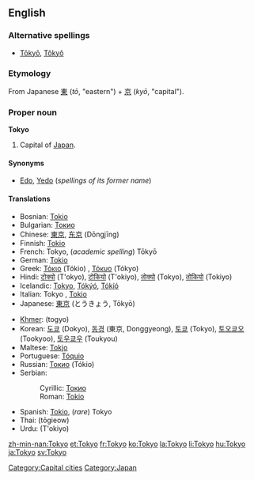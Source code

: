 {{wikipedia}}
==English==

===Alternative spellings===
* [[Tōkyō]], [[Tôkyô]]

===Etymology===
From Japanese [[東]] (''tō'', "eastern") + [[京]] (''kyō'', "capital").

===Proper noun===
'''Tokyo'''

# Capital of [[Japan]].

====Synonyms====
* [[Edo]], [[Yedo]] (''spellings of its former name'')

====Translations====
{{top}}
* Bosnian: [[Tokio#Bosnian|Tokio]] {{m}}
* Bulgarian: [[Токио#Bulgarian|Токио]] {{m}}
* Chinese: [[東京]], [[东京]] (Dōngjīng)
* Finnish: [[Tokio]]
* French: Tokyo, (''academic spelling'') Tōkyō
* German: [[Tokio#German|Tokio]]
* Greek: [[Τόκιο]] (Tókio) {{n}}, [[Τόκυο]] (Tókyo) {{n}}
* Hindi: [[टोक्यो]] (T'okyo), [[टोकियो]] (T'okiyo), [[तोक्यो]] (Tokyo), [[तोकियो]] (Tokiyo)
* Icelandic: [[Tokyo#Icelandic|Tokyo]], [[Tókýó]], [[Tókíó]]
* Italian: Tokyo {{f}}, [[Tokio#Italian|Tokio]]
* Japanese: [[東京]] (とうきょう, Tōkyō)
{{mid}}
* [[Khmer]]: {{Khmr|[[តូក្យូ]]}} (togyo)
* Korean: [[도쿄]] (Dokyo), [[동경]] (東京, Donggyeong), [[토쿄]] (Tokyo), [[토오쿄오]] (Tookyoo), [[토우쿄우]] (Toukyou)
* Maltese: [[Tokjo]]
* Portuguese: [[Tóquio]] {{m}}
* Russian: [[Токио]] (Tókio) {{m}}
* Serbian:
*: Cyrillic: [[Токио#Serbian|Токио]] {{m}}
*: Roman: [[Tokio#Serbian|Tokio]] {{m}}
* Spanish: [[Tokio#Spanish|Tokio]], (''rare'') Tokyo {{m}}
* Thai: {{Thai|[[โตเกียว]]}} (tōgieow)
* Urdu: {{fa-Arab|[[ٹوکیو]]}} (T'okiyo)
{{bottom}}

[[Category:Capital cities]]
[[Category:Japan]]

[[zh-min-nan:Tokyo]]
[[et:Tokyo]]
[[fr:Tokyo]]
[[ko:Tokyo]]
[[la:Tokyo]]
[[li:Tokyo]]
[[hu:Tokyo]]
[[ja:Tokyo]]
[[sv:Tokyo]]